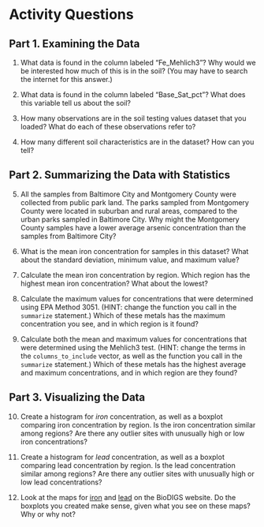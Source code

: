 
# Activity Questions

## Part 1. Examining the Data
1. What data is found in the column labeled "Fe_Mehlich3"? Why would we be interested how much of this is in the soil? (You may have to search the internet for this answer.)

2. What data is found in the column labeled "Base_Sat_pct"? What does this variable tell us about the soil?

3. How many observations are in the soil testing values dataset that you loaded? What do each of these observations refer to?

4. How many different soil characteristics are in the dataset? How can you tell?

## Part 2. Summarizing the Data with Statistics

5. All the samples from Baltimore City and Montgomery County were collected from public park land. The parks sampled from Montgomery County were located in suburban and rural areas, compared to the urban parks sampled in Baltimore City. Why might the Montgomery County samples have a lower average arsenic concentration than the samples from Baltimore City?

6. What is the mean iron concentration for samples in this dataset? What about the standard deviation, minimum value, and maximum value?

7. Calculate the mean iron concentration by region. Which region has the highest mean iron concentration? What about the lowest?

8. Calculate the maximum values for concentrations that were determined using EPA Method 3051. (HINT: change the function you call in the `summarize` statement.) Which of these metals has the maximum concentration you see, and in which region is it found?

9. Calculate both the mean and maximum values for concentrations that were determined using the Mehlich3 test. (HINT: change the terms in the `columns_to_include` vector, as well as the function you call in the `summarize` statement.) Which of these metals has the highest average and maximum concentrations, and in which region are they found?

## Part 3. Visualizing the Data

10. Create a histogram for _iron_ concentration, as well as a boxplot comparing iron concentration by region. Is the iron concentration similar among regions? Are there any outlier sites with unusually high or low iron concentrations?

11. Create a histogram for _lead_ concentration, as well as a boxplot comparing lead concentration by region. Is the lead concentration similar among regions? Are there any outlier sites with unusually high or low lead concentrations?

12. Look at the maps for [iron](https://biodigs.org/#iron_map) and [lead](https://biodigs.org/#lead_map) on the BioDIGS website. Do the boxplots you created make sense, given what you see on these maps? Why or why not?
